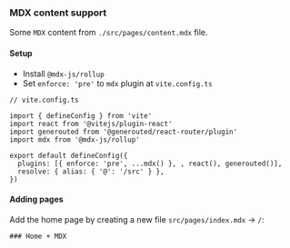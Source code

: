 ### MDX content support

Some `MDX` content from `./src/pages/content.mdx` file.

#### Setup

- Install `@mdx-js/rollup`
- Set `enforce: 'pre'` to `mdx` plugin at `vite.config.ts`

```tsx
// vite.config.ts

import { defineConfig } from 'vite'
import react from '@vitejs/plugin-react'
import generouted from '@generouted/react-router/plugin'
import mdx from '@mdx-js/rollup'

export default defineConfig({
  plugins: [{ enforce: 'pre', ...mdx() }, , react(), generouted()],
  resolve: { alias: { '@': '/src' } },
})
```

#### Adding pages

Add the home page by creating a new file `src/pages/index.mdx` → `/`:

```mdx
### Home + MDX
```
